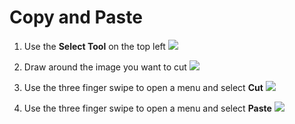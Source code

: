 # Copy and Paste

1. Use the **Select Tool** on the top left
![](./assets/select-tool.png)

2. Draw around the image you want to cut
![](./assets/select-image.gif)

3. Use the three finger swipe to open a menu and select **Cut**
![](./assets/3-finger-swipe-cut.gif)

4. Use the three finger swipe to open a menu and select **Paste**
![](./assets/3-finger-swipe-paste.gif)